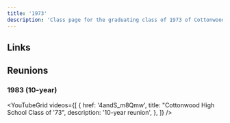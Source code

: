 ```yaml
---
title: '1973'
description: 'Class page for the graduating class of 1973 of Cottonwood High School.'
---
```


## Links


<CardGrid>
  <LinkCard
    title="Class of '73 Facebook"
    href="https://www.facebook.com/groups/chsclassof73reunion/"
    description="Official Facebook group for the class of '73."
  />
</CardGrid>

## Reunions

### 1983 (10-year)


<YouTubeGrid
	videos={[
		{
			href: '4andS_m8Qmw',
			title: "Cottonwood High School Class of '73",
			description: '10-year reunion',
		},
	]}
/>
